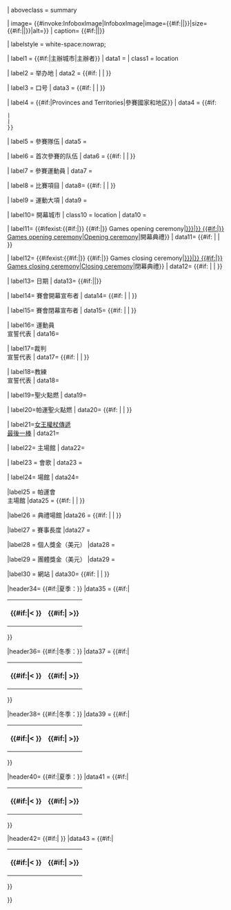 {{infobox
| bodyclass = vevent

| above = {{#if: {{{name|}}}| {{{name}}} | {{{Name|}}} }}
| aboveclass = summary

| image= {{#invoke:InfoboxImage|InfoboxImage|image={{#if:{{{logo|}}}|{{{logo}}}|{{{Logo|}}}}}|size={{#if:{{{Size|}}}|{{{Size}}}|{{{size|}}}}}|alt={{{logo_alt|}}}}} 
| caption= {{#if:{{{caption|}}}|{{{caption}}}|{{{Optional caption|}}}}}

| labelstyle = white-space:nowrap;

| label1 = {{#if:{{{host city|}}}{{{Host city|}}}{{{Host City|}}}|主辦城市|主辦者}}
| data1 = {{ifempty | {{{host city|}}} | {{{Host city|}}}  | {{{Host City|}}} | {{{host|}}} }}
| class1 = location

| label2 = 举办地
| data2 = {{#if:{{{country|}}} | {{{country}}} | {{{Country|}}} }}

| label3 = 口号
| data3 = {{#if:{{{motto|}}} | {{{motto}}} | {{{Motto|}}} }}

| label4 = {{#if:{{{Provinces and Territories participating|}}}|Provinces and Territories|參賽國家和地区}} 
| data4 = {{#if:{{{Provinces and Territories participating|}}}
 | {{{Provinces and Territories participating}}}
 | {{ifempty | {{{nations participating|}}} | {{{Nations participating|}}} | {{{Nations|}}} }}
 }}

| label5 = 參賽隊伍
| data5 = {{ifempty | {{{teams participating|}}} | {{{Teams participating|}}} }}

| label6 = 首次參賽的队伍
| data6  = {{#if:{{{debuting countries|}}} | {{{debuting countries}}} | {{{Debuting countries|}}} }}

| label7 = 參賽運動員<noinclude><!-- 'Athletes' = deprecated legacy parameter --></noinclude>
| data7 = {{ifempty | {{{athletes participating|}}} | {{{Athletes participating|}}} | {{{Athletes|}}} }}

| label8 = 比賽項目
| data8= {{#if: {{{Events|}}} | {{{Events}}} | {{{events|}}} }}

| label9 = 運動大項
| data9 = {{ifempty | {{{sports|}}} | {{{Sports|}}} }}

<noinclude><!-- Programming note: the {{#if:{{{1|}}}|{{{1}}}}} is not the same as {{{1}}}, since the former strips whitespace and newlines and is more robust --></noinclude>
| label10= 開幕城市
| class10 = location
| data10 = {{ifempty | {{{opening city|}}} | {{{Opening city|}}} }}

| label11= {{#ifexist:{{#if:{{{1|}}}|{{{1}}}}} {{#if:{{{2|}}}|{{{2}}}}} Games opening ceremony|[[{{#if:{{{1|}}}|{{{1}}}}} {{#if:{{{2|}}}|{{{2}}}}} Games opening ceremony|Opening ceremony]]|開幕典禮}}
| data11= {{#if: {{{opening ceremony|}}} | {{{opening ceremony}}} | {{{Opening ceremony|}}} }}

<noinclude><!-- Programming note: as above` --></noinclude>

| label12= {{#ifexist:{{#if:{{{1|}}}|{{{1}}}}} {{#if:{{{2|}}}|{{{2}}}}} Games closing ceremony|[[{{#if:{{{1|}}}|{{{1}}}}} {{#if:{{{2|}}}|{{{2}}}}} Games closing ceremony|Closing ceremony]]|閉幕典禮}}
| data12= {{#if: {{{Closing ceremony|}}} | {{{Closing ceremony}}} | {{{closing ceremony|}}} }}

| label13= 日期
| data13= {{#if:{{{dates|}}}|{{{dates}}}|{{{Dates|}}}}} <noinclude><!-- Deprecated legacy parameters --></noinclude>

| label14= 賽會開幕宣布者
| data14= {{#if: {{{officially opened by|}}} | {{{officially opened by}}} | {{{Officially opened by|}}} }}

| label15= 賽會閉幕宣布者
| data15= {{#if: {{{officially closed by|}}} | {{{officially closed by}}} | {{{Officially closed by|}}} }}

| label16= 運動員<br />宣誓代表
| data16= {{ifempty| {{{athlete's oath|}}} | {{{Athlete's Oath|}}} | {{{athletes' oath|}}} }}

| label17=裁判<br />宣誓代表
| data17= {{#if: {{{judge's oath|}}} | {{{judge's oath}}} | {{{Judge's oath|}}} }}

| label18=教練<br />宣誓代表
| data18= {{{coaches' oath|}}}

| label19=聖火點燃
| data19= {{ifempty | {{{torch lighter|}}} | {{{Torch Lighter|}}} | {{{All-Africa Torch|}}} | {{{Pan Am Torch|}}} | {{{Olympic Flame|}}} }}<noinclude><!-- 'All-Africa Torch', 'Pan Am Torch' = deprecated legacy parameters --></noinclude>

| label20=帕運聖火點燃
| data20= {{#if:{{{Paralympic torch|}}} | {{{Paralympic torch|}}} | {{{Paralympic Torch|}}} }}

| label21=[[英國女王權杖傳遞|女王權杖傳遞<br />最後一棒]]
| data21= {{{Queen's Baton|}}}

| label22= 主場館
| data22= {{ifempty | {{{stadium|}}} | {{{Stadium|}}} | {{{Main_venue|}}} }} <noinclude><!-- 'Main_venue' = deprecated legacy parameter --></noinclude>

| label23 = 會歌
| data23 = {{ifempty| {{{anthem|}}} | {{{Anthem|}}} }}

| label24= 場館
| data24= {{ifempty | {{{venues|}}} | {{{Venues|}}} }}<noinclude><!-- = deprecated legacy parameter --></noinclude>

|label25 = 帕運會<br />主場館
|data25 = {{#if:{{{Paralympic stadium|}}} | {{{Paralympic stadium}}} | {{{Paralympic Stadium|}}} }}

|label26 = 典禮場館
|data26  = {{#if:{{{ceremony venue|}}} | {{{ceremony venue|}}} | {{{Ceremony venue|}}} }}

|label27 = 賽事長度
|data27  = {{{length|}}}

|label28 = 個人獎金（美元）
|data28  = {{{indprize|}}}

|label29 = 團體獎金（美元）
|data29 = {{{tmprize|}}}


|label30 = 網站
| data30= {{#if:{{{website|}}} | {{{website}}} | {{{Website|}}} }}


|header34= {{#if:{{{SpreviousS|}}}{{{SnextS|}}}|夏季：}}
|data35  = {{#if:{{{SpreviousS|}}}{{{SnextS|}}}|
<table style="width:100%; background:transparent;"><tr>
<th style="width:50%; text-align: left;">{{#if:{{{SpreviousS|}}}|&lt;&nbsp;{{{SpreviousS}}}}}</th> 
<th style="width:50%; text-align: right;">{{#if:{{{SnextS|}}}|{{{SnextS}}}&nbsp;&gt;}}</th>
</tr></table>
}}

|header36= {{#if:{{{Sprevious|}}}{{{Snext|}}}|冬季：}}
|data37  = {{#if:{{{Sprevious|}}}{{{Snext|}}}|
<table style="width:100%; background:transparent;"><tr>
<th style="width:50%; text-align: left;">{{#if:{{{Sprevious|}}}|&lt;&nbsp;{{{Sprevious}}}}}</th> 
<th style="width:50%; text-align: right;">{{#if:{{{Snext|}}}|{{{Snext}}}&nbsp;&gt;}}</th>
</tr></table>
}}

|header38= {{#if:{{{Wprevious|}}}{{{Wnext|}}}|冬季：}}
|data39  = {{#if:{{{Wprevious|}}}{{{Wnext|}}}|
<table style="width:100%; background:transparent;"><tr>
<th style="width:50%; text-align: left;">{{#if:{{{Wprevious|}}}|&lt;&nbsp;{{{Wprevious}}}}}</th> 
<th style="width:50%; text-align: right;">{{#if:{{{Wnext|}}}|{{{Wnext}}}&nbsp;&gt;}}</th>
</tr></table>
}}

|header40= {{#if:{{{WpreviousS|}}}{{{WnextS|}}}|夏季：}}
|data41  = {{#if:{{{WpreviousS|}}}{{{WnextS|}}}|
<table style="width:100%; background:transparent;"><tr>
<th style="width:50%; text-align: left;">{{#if:{{{WpreviousS|}}}|&lt;&nbsp;{{{WpreviousS}}}}}</th> 
<th style="width:50%; text-align: right;">{{#if:{{{WnextS|}}}|{{{WnextS}}}&nbsp;&gt;}}</th>
</tr></table>
}}

|header42= {{#if:{{{previous|}}}{{{next|}}}|<!-- Chronology -->}}
|data43  = {{#if:{{{previous|}}}{{{next|}}}|
<table style="width:100%; background:transparent;"><tr>
<th style="width:50%; text-align: left;">{{#if:{{{previous|}}}|&lt;&nbsp;{{{previous}}}}}</th> 
<th style="width:50%; text-align: right;">{{#if:{{{next|}}}|{{{next}}}&nbsp;&gt;}}</th>
</tr></table>
}}

}}<noinclude>{{documentation}}</noinclude>